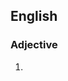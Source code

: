 {{also|duck-arsed|duck arsed}}
==English==

===Adjective===
{{en-adj}}

# {{alternative spelling of|en|duck-arsed}}